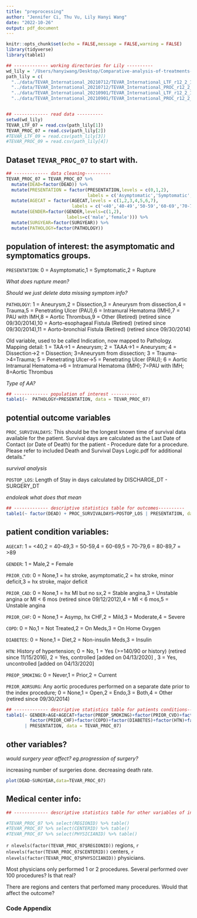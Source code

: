 ```yaml
---
title: "preprocessing"
author: "Jennifer Ci, Thu Vu, Lily Hanyi Wang"
date: "2022-10-26"
output: pdf_document
---
```


```r
knitr::opts_chunk$set(echo = FALSE,message = FALSE,warning = FALSE)
library(tidyverse)
library(table1)

```


```r
## ------------- working directories for Lily ----------
wd_lily = '/Users/hanyiwang/Desktop/Comparative-analysis-of-treatments-of-CAA'
path_lily = c(
  "../data/TEVAR_International_20210712/TEVAR_International_LTF_r12_2_14_20210701.csv",
  "../data/TEVAR_International_20210712/TEVAR_International_PROC_r12_2_14_20210701.csv",
  "../data/TEVAR_International_20210901/TEVAR_International_LTF_r12_2_14_20210901.csv",
  "../data/TEVAR_International_20210901/TEVAR_International_PROC_r12_2_14_20210901.csv")


## ------------- read data ----------
setwd(wd_lily)
TEVAR_LTF_07 = read.csv(path_lily[1])
TEVAR_PROC_07 = read.csv(path_lily[2])
#TEVAR_LTF_09 = read.csv(path_lily[3])
#TEVAR_PROC_09 = read.csv(path_lily[4])
```

## Dataset `TEVAR_PROC_07` to start with.

```r
## ------------- data cleaning----------
TEVAR_PROC_07 = TEVAR_PROC_07 %>% 
  mutate(DEAD=factor(DEAD)) %>%
  mutate(PRESENTATION = factor(PRESENTATION,levels = c(0,1,2),
                               labels = c('Asymptomatic','Symptomatic','Rupture'))) %>%
  mutate(AGECAT = factor(AGECAT,levels = c(1,2,3,4,5,6,7),
                         labels = c('<40','40-49','50-59','60-69','70-79','80-89','>89'))) %>%
  mutate(GENDER=factor(GENDER,levels=c(1,2),
                       labels=c('male','female'))) %>%
  mutate(SURGYEAR=factor(SURGYEAR)) %>%
  mutate(PATHOLOGY=factor(PATHOLOGY)) 

```


## population of interest: the asymptomatic and symptomatics groups. 

`PRESENTATION`: 0 = Asymptomatic,1 = Symptomatic,2 = Rupture

*What does rupture mean?* 

*Should we just delete data missing symptom info?*

`PATHOLOGY`: 1 = Aneurysm,2 = Dissection,3 = Aneurysm from dissection,4 = Trauma,5 = Penetrating Ulcer (PAU),6 = Intramural Hematoma (IMH),7 = PAU with IMH,8 = Aortic Thrombus,9 = Other (Retired) (retired since 09/30/2014),10 = Aorto-esophageal Fistula (Retired) (retired since 09/30/2014),11 = Aorto-bronchial Fistula (Retired) (retired since 09/30/2014)

Old variable, used to be called Indication, now mapped to Pathology. Mapping detail: 1 = TAA->1 = Aneurysm; 2 = TAAA->1 = Aneurysm; 4 = Dissection->2 =  Dissection; 3=Aneurysm from dissection; 3 = Trauma->4=Trauma; 5 = Penetrating Ulcer->5 = Penetrating Ulcer (PAU); 6 = Aortic Intramural Hematoma->6 =  Intramural Hematoma (IMH); 7=PAU with IMH; 8=Aortic Thrombus

*Type of AA?*

```r
## ------------- population of interest ----------
table1(~  PATHOLOGY+PRESENTATION, data = TEVAR_PROC_07)
```


## potential outcome variables

`PROC_SURVIVALDAYS`: This should be the longest known time of survival data available for the patient. 
Survival days are calculated as the Last Date of Contact (or Date of Death) for the patient - Procedure date for a procedure. Please refer to included Death and Survival Days Logic.pdf for additional details."

*survival analysis*

`POSTOP_LOS`: Length of Stay in days calculated by DISCHARGE_DT - SURGERY_DT

*endoleak what does that mean*

```r
## ------------- descriptive statistics table for outcomes----------
table1(~ factor(DEAD) + PROC_SURVIVALDAYS+POSTOP_LOS | PRESENTATION, data = TEVAR_PROC_07)
```

## patient condition variables:

`AGECAT`: 1 = <40,2 = 40-49,3 = 50-59,4 = 60-69,5 = 70-79,6 = 80-89,7 = >89

`GENDER`: 1 = Male,2 = Female

`PRIOR_CVD`: 0 = None,1 = hx stroke, asymptomatic,2 = hx stroke, minor deficit,3 = hx stroke, major deficit

`PRIOR_CAD`: 0 = None,1 = hx MI but no sx,2 = Stable angina,3 = Unstable angina or MI < 6 mos (retired since 09/12/2012),4 = MI < 6 mos,5 = Unstable angina

`PRIOR_CHF`: 0 = None,1 = Asymp, hx CHF,2 = Mild,3 = Moderate,4 = Severe

`COPD`: 0 = No,1 = Not Treated,2 = On Meds,3 = On Home Oxygen

`DIABETES`: 0 = None,1 = Diet,2 = Non-insulin Meds,3 = Insulin

`HTN`: History of hypertension; 0 = No, 1 = Yes (>=140/90 or history) (retired since 11/15/2016), 2 = Yes, controlled  [added on 04/13/2020] , 3 = Yes, uncontrolled  [added on 04/13/2020]

`PREOP_SMOKING`: 0 = Never,1 = Prior,2 = Current

`PRIOR_AORSURG`: Any aortic procedures performed on a separate date prior to the index procedure; 0 = None,1 = Open,2 = Endo,3 = Both,4 = Other (retired since 09/30/2014)

```r
## ------------- descriptive statistics table for patients conditions----------
table1(~ GENDER+AGE+AGECAT+factor(PREOP_SMOKING)+factor(PRIOR_CVD)+factor(PRIOR_CAD)+
         factor(PRIOR_CHF)+factor(COPD)+factor(DIABETES)+factor(HTN)+factor(PRIOR_AORSURG)
       | PRESENTATION, data = TEVAR_PROC_07)


```

## other variables?

*would surgery year affect? eg.progression of surgery?*

increasing number of surgeries done. decreasing death rate.

```r
plot(DEAD~SURGYEAR,data=TEVAR_PROC_07)
```

## Medical center info:

```r
## ------------- descriptive statistics table for other variables of interest----------

#TEVAR_PROC_07 %>% select(REGIONID) %>% table() 
#TEVAR_PROC_07 %>% select(CENTERID) %>% table() 
#TEVAR_PROC_07 %>% select(PHYSICIANID) %>% table() 
```

`r nlevels(factor(TEVAR_PROC_07$REGIONID))` regions, `r nlevels(factor(TEVAR_PROC_07$CENTERID))` centers, `r nlevels(factor(TEVAR_PROC_07$PHYSICIANID))` physicians. 

Most physicians only performed 1 or 2 procedures. Several performed over 100 procedures? Is that real? 

There are regions and centers that perfomed many procedures. Would that affect the outcome?

\newpage
### Code Appendix

```r
```


